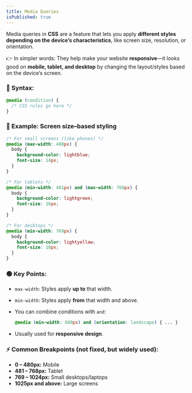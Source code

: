 ```yaml
---
title: Media Queries
isPublished: true
---
```


Media queries in **CSS** are a feature that lets you apply **different styles depending on the device’s characteristics**, like screen size, resolution, or orientation.

👉 In simpler words:
They help make your website **responsive**—it looks good on **mobile, tablet, and desktop** by changing the layout/styles based on the device’s screen.


### 📝 Syntax:

```css
@media (condition) {
  /* CSS rules go here */
}
```


### 📱 Example: Screen size–based styling

```css
/* For small screens (like phones) */
@media (max-width: 480px) {
  body {
    background-color: lightblue;
    font-size: 14px;
  }
}

/* For tablets */
@media (min-width: 481px) and (max-width: 768px) {
  body {
    background-color: lightgreen;
    font-size: 16px;
  }
}

/* For desktops */
@media (min-width: 769px) {
  body {
    background-color: lightyellow;
    font-size: 18px;
  }
}
```


### 🟢 Key Points:

* `max-width`: Styles apply **up to** that width.
* `min-width`: Styles apply **from** that width and above.
* You can combine conditions with `and`:

  ```css
  @media (min-width: 600px) and (orientation: landscape) { ... }
  ```
* Usually used for **responsive design**.


### ⚡ Common Breakpoints (not fixed, but widely used):

* **0 – 480px:** Mobile
* **481 – 768px:** Tablet
* **769 – 1024px:** Small desktops/laptops
* **1025px and above:** Large screens

